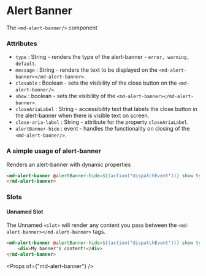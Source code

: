 
# Alert Banner

The `<md-alert-banner/>` component

### Attributes

- `type` : String - renders the type of the alert-banner - `error, warning, default`.
- `message` : String - renders the text to be displayed on the `<md-alert-banner></md-alert-banner>`.
- `closable` : Boolean - sets the visibility of the close button on the `<md-alert-banner/>`.
- `show` : boolean - sets the visibility of the `<md-alert-banner></md-alert-banner>`.
- `closeAriaLabel` : String - accessibility text that labels the close button in the alert-banner when there is visible text on screen.
- `close-aria-label` : String - attribute for the property `closeAriaLabel`.
- `alertBanner-hide` : event - handles the functionality on closing of the `<md-alert-banner/>`.

### A simple usage of alert-banner

Renders an alert-banner with dynamic properties

```html
<md-alert-banner @alertBanner-hide=${(action('dispatchEvent'))} show type="warning" ?closable=${true} message="${`Alert Banner Message`}">
</md-alert-banner>
```

### Slots

#### Unnamed Slot

The Unnamed `<slot>` will render any content you pass between the `<md-alert-banner></md-alert-banner>` tags.
```html
<md-alert-banner @alertBanner-hide=${(action('dispatchEvent'))} show type="${`default`}" ?closable=${true}> 
    <div>My banner's content!</div> 
</md-alert-banner>
```

<Props of={"md-alert-banner"} />
